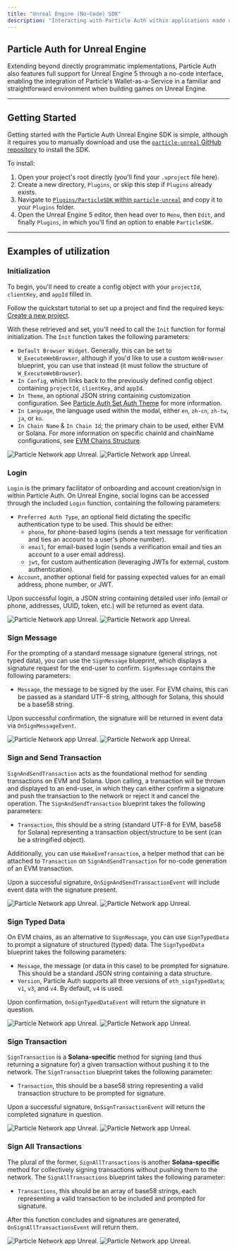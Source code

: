 ```yaml
---
title: "Unreal Engine (No-Code) SDK"
description: "Interacting with Particle Auth within applications made using Unreal Engine."
---
```


## Particle Auth for Unreal Engine

Extending beyond directly programmatic implementations, Particle Auth also features full support for Unreal Engine 5 through a no-code interface, enabling the integration of Particle's Wallet-as-a-Service in a familiar and straightforward environment when building games on Unreal Engine.

***

## Getting Started

Getting started with the Particle Auth Unreal Engine SDK is simple, although it requires you to manually download and use the [`particle-unreal` GitHub repository](https://github.com/Particle-Network/particle-unreal) to install the SDK. 

To install:

1. Open your project's root directly (you'll find your `.uproject` file here).
2. Create a new directory, `Plugins`, or skip this step if `Plugins` already exists.
3. Navigate to [`Plugins/ParticleSDK` within `particle-unreal`](https://github.com/Particle-Network/particle-unreal/tree/main/Plugins) and copy it to your `Plugins` folder.
4. Open the Unreal Engine 5 editor, then head over to `Menu`, then `Edit`, and finally `Plugins`, in which you'll find an option to enable `ParticleSDK`.

***

## Examples of utilization

### Initialization

To begin, you'll need to create a config object with your `projectId`, `clientKey`, and `appId` filled in.

<Note>Follow the quickstart tutorial to set up a project and find the required keys: [Create a new project](/guides/wallet-as-a-service/waas/mobile-quickstart#configuring-particle-auth).</Note>

With these retrieved and set, you'll need to call the `Init` function for formal initialization. The `Init` function takes the following parameters:

- `Default Browser Widget`. Generally, this can be set to `W_ExecuteWebBrowser`, although if you'd like to use a custom `WebBrowser` blueprint, you can use that instead (it must follow the structure of `W_ExecuteWebBrowser`).
- `In Config`, which links back to the previously defined config object containing `projectId`, `clientKey`, and `appId`.
- `In Theme`, an optional JSON string containing customization configuration. See [Particle Auth Set Auth Theme](/api-reference/auth/desktop-sdks/web#usecustomize) for more information.
- `In Language`, the language used within the modal, either `en`, `zh-cn`, `zh-tw`, `ja`, or `ko`.
- `In Chain Name` & `In Chain Id`; the primary chain to be used, either EVM or Solana. For more information on specific chainId and chainName configurations, see [EVM Chains Structure](/guides/network-coverage).

<img
  className="block dark:hidden"
  src="/api-reference/auth/multi/images/unreal.png"
  alt="Particle Network app Unreal."
/>
<img
  className="hidden dark:block"
  src="/api-reference/auth/multi/images/unreal.png"
  alt="Particle Network app Unreal."
/>

### Login

`Login` is the primary facilitator of onboarding and account creation/sign in within Particle Auth. On Unreal Engine, social logins can be accessed through the included `Login` function, containing the following parameters:

- `Preferred Auth Type`, an optional field dictating the specific authentication type to be used. This should be either:
  - `phone`, for phone-based logins (sends a text message for verification and ties an account to a user's phone number).
  - `email`, for email-based login (sends a verification email and ties an account to a user email address).
  - `jwt`, for custom authentication (leveraging JWTs for external, custom authentication).
- `Account`, another optional field for passing expected values for an email address, phone number, or JWT.

Upon successful login, a JSON string containing detailed user info (email or phone, addresses, UUID, token, etc.) will be returned as event data.

<img
  className="block dark:hidden"
  src="/api-reference/auth/multi/images/unreal2.png"
  alt="Particle Network app Unreal."
/>
<img
  className="hidden dark:block"
  src="/api-reference/auth/multi/images/unreal2.png"
  alt="Particle Network app Unreal."
/>

### Sign Message

For the prompting of a standard message signature (general strings, not typed data), you can use the `SignMessage` blueprint, which displays a signature request for the end-user to confirm. `SignMessage` contains the following parameters:

- `Message`, the message to be signed by the user. For EVM chains, this can be passed as a standard UTF-8 string, although for Solana, this should be a base58 string.

Upon successful confirmation, the signature will be returned in event data via `OnSignMessageEvent`.

<img
  className="block dark:hidden"
  src="/api-reference/auth/multi/images/unreal3.png"
  alt="Particle Network app Unreal."
/>
<img
  className="hidden dark:block"
  src="/api-reference/auth/multi/images/unreal3.png"
  alt="Particle Network app Unreal."
/>

### Sign and Send Transaction

`SignAndSendTransaction` acts as the foundational method for sending transactions on EVM and Solana. Upon calling, a transaction will be thrown and displayed to an end-user, in which they can either confirm a signature and push the transaction to the network or reject it and cancel the operation. The `SignAndSendTransaction` blueprint takes the following parameters:

- `Transaction`, this should be a string (standard UTF-8 for EVM, base58 for Solana) representing a transaction object/structure to be sent (can be a stringified object).

Additionally, you can use `MakeEvmTransaction`, a helper method that can be attached to `Transaction` on  `SignAndSendTransaction` for no-code generation of an EVM transaction.

Upon a successful signature, `OnSignAndSendTransactionEvent` will include event data with the signature present.

<img
  className="block dark:hidden"
  src="/api-reference/auth/multi/images/unreal4.png"
  alt="Particle Network app Unreal."
/>
<img
  className="hidden dark:block"
  src="/api-reference/auth/multi/images/unreal4.png"
  alt="Particle Network app Unreal."
/>

### Sign Typed Data

On EVM chains, as an alternative to `SignMessage`, you can use `SignTypedData` to prompt a signature of structured (typed) data. The `SignTypedData` blueprint takes the following parameters:

- `Message`, the message (or data in this case) to be prompted for signature. This should be a standard JSON string containing a data structure.
- `Version`, Particle Auth supports all three versions of `eth_signTypedData`; `v1`, `v3`, and `v4`. By default, `v4` is used.

Upon confirmation, `OnSignTypedDataEvent` will return the signature in question.

<img
  className="block dark:hidden"
  src="/api-reference/auth/multi/images/unreal5.png"
  alt="Particle Network app Unreal."
/>
<img
  className="hidden dark:block"
  src="/api-reference/auth/multi/images/unreal5.png"
  alt="Particle Network app Unreal."
/>

### Sign Transaction

`SignTransaction` is a **Solana-specific** method for signing (and thus returning a signature for) a given transaction without pushing it to the network. The `SignTransaction` blueprint takes the following parameter:

- `Transaction`, this should be a base58 string representing a valid transaction structure to be prompted for signature.

Upon a successful signature, `OnSignTransactionEvent` will return the completed signature in question.

<img
  className="block dark:hidden"
  src="/api-reference/auth/multi/images/unreal6.png"
  alt="Particle Network app Unreal."
/>
<img
  className="hidden dark:block"
  src="/api-reference/auth/multi/images/unreal6.png"
  alt="Particle Network app Unreal."
/>

### Sign All Transactions

The plural of the former, `SignAllTransactions` is another **Solana-specific** method for collectively signing transactions without pushing them to the network. The `SignAllTransactions` blueprint takes the following parameter:

- `Transactions`, this should be an array of base58 strings, each representing a valid transaction to be included and prompted for signature.

After this function concludes and signatures are generated, `OnSignAllTransactionsEvent` will return them.

<img
  className="block dark:hidden"
  src="/api-reference/auth/multi/images/unreal7.png"
  alt="Particle Network app Unreal."
/>
<img
  className="hidden dark:block"
  src="/api-reference/auth/multi/images/unreal7.png"
  alt="Particle Network app Unreal."
/>
